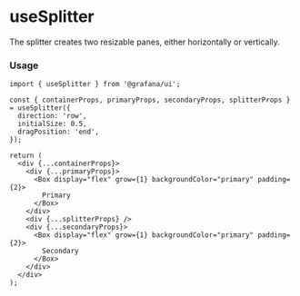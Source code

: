 
# useSplitter

The splitter creates two resizable panes, either horizontally or vertically.

### Usage

```tsx
import { useSplitter } from '@grafana/ui';

const { containerProps, primaryProps, secondaryProps, splitterProps } = useSplitter({
  direction: 'row',
  initialSize: 0.5,
  dragPosition: 'end',
});

return (
  <div {...containerProps}>
    <div {...primaryProps}>
      <Box display="flex" grow={1} backgroundColor="primary" padding={2}>
        Primary
      </Box>
    </div>
    <div {...splitterProps} />
    <div {...secondaryProps}>
      <Box display="flex" grow={1} backgroundColor="primary" padding={2}>
        Secondary
      </Box>
    </div>
  </div>
);
```
